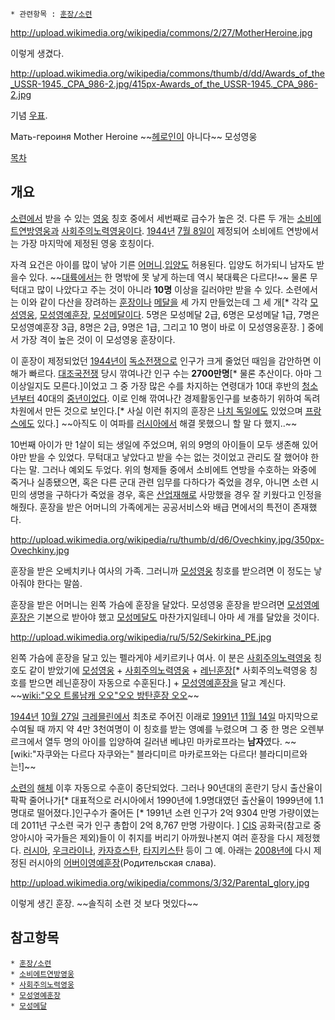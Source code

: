  * 관련항목 : [[훈장/소련]]

http://upload.wikimedia.org/wikipedia/commons/2/27/MotherHeroine.jpg

이렇게 생겼다.

http://upload.wikimedia.org/wikipedia/commons/thumb/d/dd/Awards_of_the_USSR-1945._CPA_986-2.jpg/415px-Awards_of_the_USSR-1945._CPA_986-2.jpg

기념 [[우표]].

Мать-героиня
Mother Heroine ~~[[헤로인]]이 아니다~~
모성영웅

[[목차]]

== 개요 ==

[[소련]]에서 받을 수 있는 [[영웅]] 칭호 중에서 세번째로 급수가 높은 것. 다른 두 개는 [[소비에트연방영웅]]과 [[사회주의노력영웅]]이다. [[1944년]] [[7월 8일]]이 제정되어 소비에트 연방에서는 가장 마지막에 제정된 영웅 호칭이다.

자격 요건은 아이를 많이 낳아 기른 [[어머니]].[[입양]]도 허용된다. 입양도 허가되니 남자도 받을수 있다. ~~[[대륙]]에서는 한 명밖에 못 낳게 하는데 역시 북대륙은 다르다!~~ 물론 무턱대고 많이 나았다고 주는 것이 아니라 '''10명''' 이상을 길러야만 받을 수 있다. 소련에서는 이와 같이 다산을 장려하는 [[훈장]]이나 [[메달]]을 세 가지 만들었는데 그 세 개[* 각각 [[모성영웅]], [[모성영예훈장]], [[모성메달]]이다. 5명은 모성메달 2급, 6명은 모성메달 1급, 7명은 모성영예훈장 3급, 8명은 2급, 9명은 1급, 그리고 10 명이 바로 이 모성영웅훈장. ] 중에서 가장 격이 높은 것이 이 모성영웅 훈장이다.

이 훈장이 제정되었던 [[1944]]년이 [[독소전쟁]]으로 인구가 크게 줄었던 때임을 감안하면 이해가 빠르다. [[대조국전쟁]] 당시 깎여나간 인구 수는 '''2700만명'''[* 물론 추산이다. 아마 그 이상일지도 모른다.]이었고 그 중 가장 많은 수를 차지하는 연령대가 10대 후반의 [[청소년]]부터 40대의 [[중년]]이었다. 이로 인해 깎여나간 경제활동인구를 보충하기 위하여 독려 차원에서 만든 것으로 보인다.[* 사실 이런 취지의 훈장은 [[나치 독일]]에도 있었으며 [[프랑스]]에도 있다.] ~~아직도 이 여파를 [[러시아]]에서 해결 못했으니 할 말 다 했지..~~

10번째 아이가 만 1살이 되는 생일에 주었으며, 위의 9명의 아이들이 모두 생존해 있어야만 받을 수 있었다. 무턱대고 낳았다고 받을 수는 없는 것이었고 관리도 잘 했어야 한다는 말. 그러나 예외도 두었다. 위의 형제들 중에서 소비에트 연방을 수호하는 와중에 죽거나 실종됐으면, 혹은 다른 군대 관련 임무를 다하다가 죽었을 경우, 아니면 소련 시민의 생명을 구하다가 죽었을 경우, 혹은 [[산업재해]]로 사망했을 경우 잘 키웠다고 인정을 해줬다. 훈장을 받은 어머니의 가족에게는 공공서비스와 배급 면에서의 특전이 존재했다.

http://upload.wikimedia.org/wikipedia/ru/thumb/d/d6/Ovechkiny.jpg/350px-Ovechkiny.jpg

훈장을 받은 오베치키나 여사의 가족. 그러니까 [[모성영웅]] 칭호를 받으려면 이 정도는 낳아줘야 한다는 말씀.

훈장을 받은 어머니는 왼쪽 가슴에 훈장을 달았다. 모성영웅 훈장을 받으려면 [[모성영예훈장]]은 기본으로 받아야 했고 [[모성메달]]도 마찬가지일테니 아마 세 개를 달았을 것이다.

http://upload.wikimedia.org/wikipedia/ru/5/52/Sekirkina_PE.jpg

왼쪽 가슴에 훈장을 달고 있는 펠라게야 세키르키나 여사. 이 분은 [[사회주의노력영웅]] 칭호도 같이 받았기에 [[모성영웅]] + [[사회주의노력영웅]] + [[레닌훈장]][* 사회주의노력영웅 칭호를 받으면 레닌훈장이 자동으로 수훈된다.] + [[모성영예훈장]]을 달고 계신다. ~~[[wiki:"오오 트롤남캐 오오"오오 방탄훈장 오오]]~~

[[1944]]년 [[10월 27일]] [[크레믈린]]에서 최초로 주어진 이래로 [[1991년]] [[11월 14일]] 마지막으로 수여될 때 까지 약 4만 3천여명이 이 칭호를 받는 영예를 누렸으며 그 중 한 명은 오렌부르크에서 열두 명의 아이를 입양하여 길러낸 베냐민 마카로프라는 '''남자'''였다. ~~[wiki:"자쿠와는 다르다 자쿠와는" 블라디미르 마카로프와는 다르다! 블라디미르와는!]~~ 

[[소련]]의 [[해체]] 이후 자동으로 수훈이 중단되었다. 그러나 90년대의 혼란기 당시 출산율이 팍팍 줄어나가[* 대표적으로 러시아에서 1990년에 1.9명대였던 출산율이 1999년에 1.1명대로 떨어졌다.]인구수가 줄어든 [* 1991년 소련 인구가 2억 9304 만명 가량이였는데 2011년 구소련 국가 인구 총합이 2억 8,767 만명 가량이다. ]  [[CIS]] 공화국(참고로 중앙아시아 국가들은 제외)들이 이 취지를 버리기 아까웠나본지 여러 훈장을 다시 제정했다. [[러시아]], [[우크라이나]], [[카자흐스탄]], [[타지키스탄]] 등이 그 예. 아래는 [[2008년]]에 다시 제정된 러시아의 [[어버이영예훈장]](Родительская слава).

http://upload.wikimedia.org/wikipedia/commons/3/32/Parental_glory.jpg

이렇게 생긴 훈장. ~~솔직히 소련 것 보다 멋있다~~

== 참고항목 ==

 * [[훈장/소련]]
 * [[소비에트연방영웅]]
 * [[사회주의노력영웅]]
 * [[모성영예훈장]]
 * [[모성메달]]
